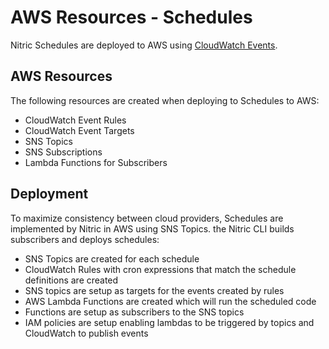 
# AWS Resources - Schedules

Nitric Schedules are deployed to AWS using [CloudWatch Events](https://docs.aws.amazon.com/AmazonCloudWatch/latest/events/WhatIsCloudWatchEvents.html).

## AWS Resources

The following resources are created when deploying to Schedules to AWS:

- CloudWatch Event Rules
- CloudWatch Event Targets
- SNS Topics
- SNS Subscriptions
- Lambda Functions for Subscribers

## Deployment

To maximize consistency between cloud providers, Schedules are implemented by Nitric in AWS using SNS Topics. the Nitric CLI builds subscribers and deploys schedules:

- SNS Topics are created for each schedule
- CloudWatch Rules with cron expressions that match the schedule definitions are created
- SNS topics are setup as targets for the events created by rules
- AWS Lambda Functions are created which will run the scheduled code
- Functions are setup as subscribers to the SNS topics
- IAM policies are setup enabling lambdas to be triggered by topics and CloudWatch to publish events
